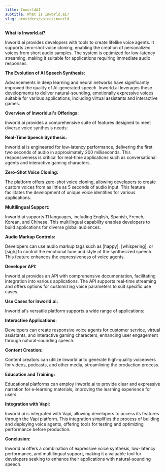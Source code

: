 ```yaml
---
title: InworldAI
subtitle: What is Inworld.ai?
slug: providers/voice/inworld
---
```


**What is Inworld.ai?**

Inworld.ai provides developers with tools to create lifelike voice agents. It supports zero-shot voice cloning, enabling the creation of personalized voices from short audio samples. The system is optimized for low-latency streaming, making it suitable for applications requiring immediate audio responses.

**The Evolution of AI Speech Synthesis:**

Advancements in deep learning and neural networks have significantly improved the quality of AI-generated speech. Inworld.ai leverages these developments to deliver natural-sounding, emotionally expressive voices suitable for various applications, including virtual assistants and interactive games.

**Overview of Inworld.ai's Offerings:**

Inworld.ai provides a comprehensive suite of features designed to meet diverse voice synthesis needs:

**Real-Time Speech Synthesis:**

Inworld.ai  is engineered for low-latency performance, delivering the first two seconds of audio in approximately 200 milliseconds. This responsiveness is critical for real-time applications such as conversational agents and interactive gaming characters.

**Zero-Shot Voice Cloning:**

The platform offers zero-shot voice cloning, allowing developers to create custom voices from as little as 5 seconds of audio input. This feature facilitates the development of unique voice identities for various applications.

**Multilingual Support:**

Inworld.ai supports 11 languages, including English, Spanish, French, Korean, and Chinese. This multilingual capability enables developers to build applications for diverse global audiences.

**Audio Markup Controls:**

Developers can use audio markup tags such as [happy], [whispering], or [sigh] to control the emotional tone and style of the synthesized speech. This feature enhances the expressiveness of voice agents.

**Developer API:**

Inworld.ai provides an API with comprehensive documentation, facilitating integration into various applications. The API supports real-time streaming and offers options for customizing voice parameters to suit specific use cases.

**Use Cases for Inworld.ai:**

Inworld.ai's versatile platform supports a wide range of applications:

**Interactive Applications:**

Developers can create responsive voice agents for customer service, virtual assistants, and interactive gaming characters, enhancing user engagement through natural-sounding speech.

**Content Creation:**

Content creators can utilize Inworld.ai to generate high-quality voiceovers for videos, podcasts, and other media, streamlining the production process.

**Education and Training:**

Educational platforms can employ Inworld.ai to provide clear and expressive narration for e-learning materials, improving the learning experience for users.

**Integration with Vapi:**

Inworld.ai  is integrated with Vapi, allowing developers to access its features through the Vapi platform. This integration simplifies the process of building and deploying voice agents, offering tools for testing and optimizing performance before production.

**Conclusion:**

Inworld.ai offers a combination of expressive voice synthesis, low-latency performance, and multilingual support, making it a valuable tool for developers seeking to enhance their applications with natural-sounding speech.